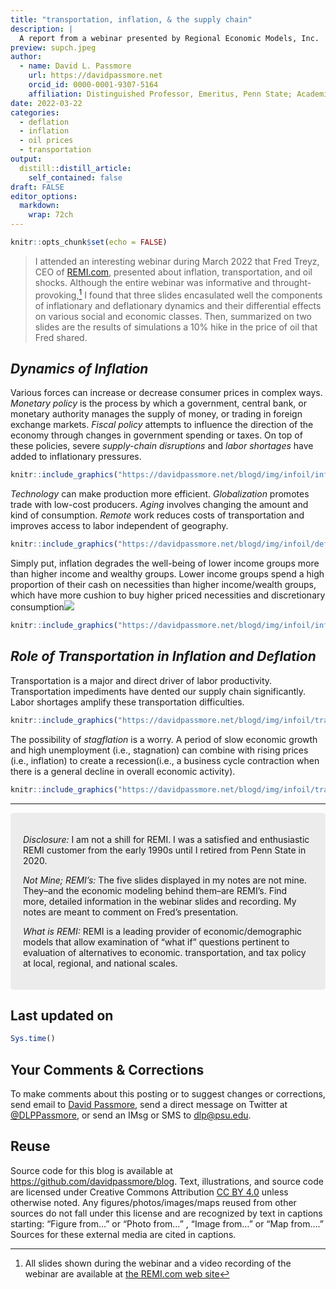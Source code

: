 ```yaml
---
title: "transportation, inflation, & the supply chain"
description: |
  A report from a webinar presented by Regional Economic Models, Inc.
preview: supch.jpeg
author:
  - name: David L. Passmore
    url: https://davidpassmore.net
    orcid_id: 0000-0001-9307-5164
    affiliation: Distinguished Professor, Emeritus, Penn State; Academic Visitor, University of Pittsburgh
date: 2022-03-22
categories:
  - deflation
  - inflation
  - oil prices
  - transportation
output:
  distill::distill_article:
    self_contained: false
draft: FALSE
editor_options: 
  markdown: 
    wrap: 72ch
---
```



```r
knitr::opts_chunk$set(echo = FALSE)
```



>I attended an interesting webinar during March 2022 that Fred Treyz, CEO of [REMI.com](https://remi.com), presented about inflation, transportation, and oil shocks. Although the entire webinar was informative and throught-provoking,^[All slides shown during the webinar and a video recording of the webinar are available at [the REMI.com web site](https://www.remi.com/event/transportation-inflation-and-the-supply-chain/)] I found that three slides encasulated well the components of inflationary and deflationary dynamics and their differential effects on various social and economic classes. Then, summarized on two slides are the results of simulations a 10% hike in the price of oil that Fred shared. 

## *Dynamics of Inflation*

Various forces can increase or decrease consumer prices in complex ways. *Monetary policy* is the process by which a government, central bank, or monetary authority manages the supply of money, or trading in foreign exchange markets. *Fiscal policy* attempts to influence the direction of the economy through changes in government spending or taxes. On top of these policies, severe *supply-chain disruptions* and *labor shortages* have added to inflationary pressures.

```r
knitr::include_graphics("https://davidpassmore.net/blogd/img/infoil/infl1.png")
```
*Technology* can make production more efficient. *Globalization* promotes trade with low-cost producers. *Aging* involves changing the amount and kind of consumption. *Remote* work reduces costs of transportation and improves access to labor independent of geography. 

```r
knitr::include_graphics("https://davidpassmore.net/blogd/img/infoil/defl1.png")
```

Simply put, inflation degrades the well-being of lower income groups more than higher income and wealthy groups. Lower income groups spend a high proportion of their cash on necessities than higher income/wealth groups, which have more cushion to buy higher priced necessities and discretionary consumption![](inflpacts.jpg)

```r
knitr::include_graphics("https://davidpassmore.net/blogd/img/infoil/inflpacts.png")
```

## *Role of Transportation in Inflation and Deflation*

Transportation is a major and direct driver of labor productivity. 
Transportation impediments have dented our supply chain significantly. Labor shortages amplify these transportation difficulties. 

```r
knitr::include_graphics("https://davidpassmore.net/blogd/img/infoil/trans1.png")
```

The possibility of *stagflation* is a worry. A period of slow economic growth and high unemployment (i.e., stagnation) can combine with rising prices (i.e., inflation) to create a recession(i.e., a business cycle contraction when there is a general decline in overall economic activity).

```r
knitr::include_graphics("https://davidpassmore.net/blogd/img/infoil/trans2.png")
```

***

```{=html}
<style>
div.blue { background-color:#ececec; border-radius: 5px; padding: 20px;}
</style>
```
::: blue
*Disclosure:* I am not a shill for REMI. I was a satisfied and enthusiastic REMI customer from the early 1990s until I retired from Penn State in 2020. 

*Not Mine; REMI's:* The five slides displayed in my notes are not mine. They--and the economic modeling behind them--are REMI's. Find more, detailed information in the webinar slides and recording. My notes are meant to comment on Fred's presentation.

*What is REMI:* REMI is a leading provider of economic/demographic models that allow examination of "what if" questions pertinent to evaluation of alternatives to economic. transportation, and tax policy at local, regional, and national scales.
:::


## Last updated on {.appendix}

```r
Sys.time()
```


## Your Comments & Corrections {.appendix}

To make comments about this posting or to suggest changes or
corrections, send email to [David
Passmore](mailto:dlp@davidpassmore.net), send a direct message on
Twitter at [\@DLPPassmore](https://twitter.com/dlppassmore), or send an
IMsg or SMS to [dlp\@psu.edu](mailto:dlp@psu.edu){.email}.

## Reuse {.appendix}

Source code for this blog is available at
<https://github.com/davidpassmore/blog>. Text, illustrations, and source
code are licensed under Creative Commons Attribution [CC BY
4.0](https://creativecommons.org/licenses/by-sa/4.0/) unless otherwise
noted. Any figures/photos/images/maps reused from other sources do not
fall under this license and are recognized by text in captions starting:
"Figure from..." or "Photo from..." , "Image from..." or "Map from...."
Sources for these external media are cited in captions.
